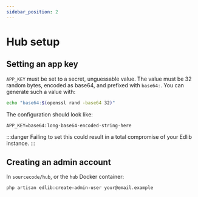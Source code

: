 ```yaml
---
sidebar_position: 2
---
```


# Hub setup

## Setting an app key

`APP_KEY` must be set to a secret, unguessable value. The value must be 32
random bytes, encoded as base64, and prefixed with `base64:`. You can generate
such a value with:

```bash
echo "base64:$(openssl rand -base64 32)"
```

The configuration should look like:

```text title=".env"
APP_KEY=base64:long-base64-encoded-string-here
```

:::danger
Failing to set this could result in a total compromise of your Edlib instance.
:::

## Creating an admin account

In `sourcecode/hub`, or the `hub` Docker container:

```sh
php artisan edlib:create-admin-user your@email.example
```
